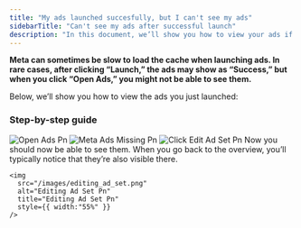 ```yaml
---
title: "My ads launched succesfully, but I can't see my ads"
sidebarTitle: "Can't see my ads after successful launch"
description: "In this document, we’ll show you how to view your ads if they launched successfully but don’t appear when you click “Open Ads”."
---
```


**Meta can sometimes be slow to load the cache when launching ads. In rare cases, after clicking “Launch,” the ads may show as “Success,” but when you click “Open Ads,” you might not be able to see them.**

Below, we’ll show you how to view the ads you just launched:

### Step-by-step guide

<Steps>
  <Step title="Click 'open ads' in the batch history overview">
    <img
      src="/images/open_ads.png"
      alt="Open Ads Pn"
      title="Open Ads Pn"
      style={{ width:"55%" }}
    />
  </Step>
  <Step title="Not seeing the ads after launch? - go to 'Ad sets'">
    <img
      src="/images/meta_ads_missing.png"
      alt="Meta Ads Missing Pn"
      title="Meta Ads Missing Pn"
      style={{ width:"55%" }}
    />
  </Step>
  <Step title="Click “Edit” on the ad set">
    <img
      src="/images/click_edit_ad_set.png"
      alt="Click Edit Ad Set Pn"
      title="Click Edit Ad Set Pn"
      style={{ width:"55%" }}
    />
  </Step>
  <Step title="Now you are able to see your ads">
    Now you should now be able to see them. When you go back to the overview, you’ll typically notice that they’re also visible there.

    <img
      src="/images/editing_ad_set.png"
      alt="Editing Ad Set Pn"
      title="Editing Ad Set Pn"
      style={{ width:"55%" }}
    />
  </Step>
</Steps>